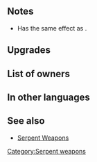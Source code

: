 {{Weapon Infobox
|tagid=SID_遠距離防御の弓＋
|weaponType=Bow
|altWeaponName=Guard Bow
|WeaponName=Guard Bow+
|might=12
|range=2
|effectiveness=flying
|effect=Effective against flying foes.<br>If foe initiates combat and uses bow, dagger, magic, or staff, grants Def/Res+6 to unit during combat.
|cost=300
|exclusive=0
|userVersion1=Bow
|userVersion2=Arrow
|statModifiers=0,12,0,0,0
|required=Guard Bow
|refinePaths=default
|refineSP=350
|refineMedals=500
|refineStones=50
|properties=random_owner
}}
==Notes==
{{Effective damage bonus|flying}}
* Has the same effect as {{St|Distant Def 3}}.
{{IfFoeInitiates}}
{{Temporary buffs}}
==Upgrades==
{{Weapon Upgrade List}}
==List of owners==
{{Skill Hero List}}
==In other languages==
{{OtherLanguages
|japanese=遠距離防御の弓＋
|japaneseNotes=''[[Distant Def]] Bow+''
|german=Wächterbogen+
|spanishEU=Arco protector +
|spanishLA=Arco protector +
|french=Arc défenseur +
|italian=Arco difensivo+
|chineseTW=遠距離防禦之弓＋
|portuguese=Arco protetor+
}}
==See also==
{{See also skills|cond=Description LIKE '%if foe initiates combat% Def/Res+%during combat%' AND WikiName NOT LIKE '%serpent%' AND WikiName NOT LIKE '%guard bow%' AND Exclusive='1'|columns=3}}
* [[Serpent Weapons]]
{{Weapons Navbox}}
[[Category:Serpent weapons]]